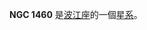 {{NGCInfoBox|NGCID=NGC 1460|發現者=約翰·弗里德里希·威廉·赫歇爾|發現日期=1837年11月28日|其他編號=ESO 358-62,MCG -6-9-31,AM 0344-365|曆元=J2000.0|赤經=3時46分13.6秒
|赤緯=-36°41'48"|星座=波江座|星體=星系|星等=12.5|表面亮度=12.7|藍等=13.5}}

'''NGC 1460''' 是[[波江座|波江座]]的一個[[星系|星系]]。

{{NGCReference|1460}}
{{Catalogs|NGC=1460}}